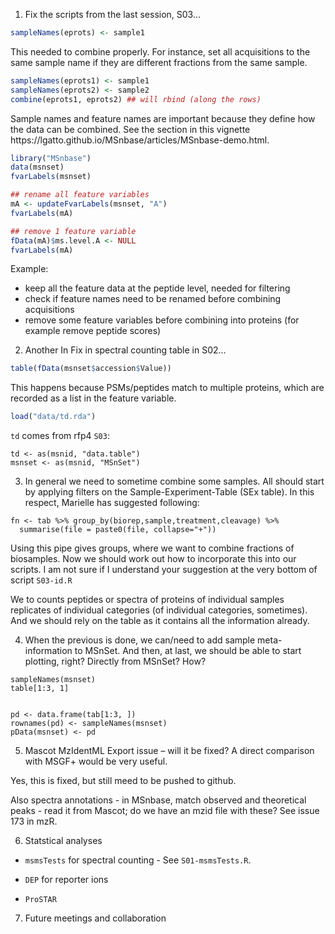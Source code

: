 1)  Fix the scripts from the last session, S03...


```r
sampleNames(eprots) <- sample1
```

This needed to combine properly. For instance, set all acquisitions to the 
same sample name if they are different fractions from the same sample.

```r
sampleNames(eprots1) <- sample1
sampleNames(eprots2) <- sample2
combine(eprots1, eprots2) ## will rbind (along the rows)
```

Sample names and feature names are important because they define how
the data can be combined. See the section in this vignette
https://lgatto.github.io/MSnbase/articles/MSnbase-demo.html.

```r
library("MSnbase")
data(msnset)
fvarLabels(msnset)

## rename all feature variables
mA <- updateFvarLabels(msnset, "A")
fvarLabels(mA)

## remove 1 feature variable
fData(mA)$ms.level.A <- NULL
fvarLabels(mA)
```

Example:

- keep all the feature data at the peptide level, needed for filtering
- check if feature names need to be renamed before combining acquisitions
- remove some feature variables before combining into proteins (for example remove peptide scores)


2)  Another In Fix in spectral counting table in S02...

```r
table(fData(msnset$accession$Value))
```

This happens because PSMs/peptides match to multiple proteins,
which are recorded as a list in the feature variable.

```r
load("data/td.rda")
```

`td` comes from rfp4 `S03`:

```
td <- as(msnid, "data.table")
msnset <- as(msnid, "MSnSet")
```

3)  In general we need to sometime combine some samples. All should
start by applying filters on the Sample-Experiment-Table (SEx table).
In this respect, Marielle has suggested following:

```
fn <- tab %>% group_by(biorep,sample,treatment,cleavage) %>%
  summarise(file = paste0(file, collapse="+"))
```
 

Using this pipe gives groups, where we want to combine fractions of
biosamples. Now we should work out how to incorporate this into our
scripts. I am not sure if I understand your suggestion at the very
bottom of script `S03-id.R`

We to counts peptides or spectra of proteins of individual samples
replicates of individual categories (of individual categories,
sometimes). And we should rely on the table as it contains all the
information already.

4)  When the previous is done, we can/need to add sample
meta-information to MSnSet. And then, at last, we should be able to
start plotting, right? Directly from MSnSet? How?

```
sampleNames(msnset)
table[1:3, 1]


pd <- data.frame(tab[1:3, ])
rownames(pd) <- sampleNames(msnset)
pData(msnset) <- pd
```

5)  Mascot MzIdentML Export issue – will it be fixed? A direct
comparison with MSGF+ would be very useful.

Yes, this is fixed, but still meed to be pushed to github.

Also spectra annotations
- in MSnbase, match observed and theoretical peaks
- read it from Mascot; do we have an mzid file with these? See issue
  173 in mzR.

6) Statstical analyses
- `msmsTests` for spectral counting - See `S01-msmsTests.R`.
- `DEP` for reporter ions

- `ProSTAR`

7)  Future meetings and collaboration
